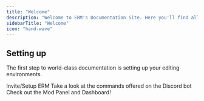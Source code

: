 ```yaml
---
title: "Welcome"
description: "Welcome to ERM's Documentation Site. Here you'll find all the information you'll need to set up ERM, as well as information regarding the Mod Panel/Dashboard."
sidebarTitle: "Welcome"
icon: "hand-wave"
---
```


## Setting up

The first step to world-class documentation is setting up your editing environments.

<CardGroup cols="3">
  <Card title="Setup" icon="bolt-lightning" href="https://mintlify.com/docs/quickstart">
    Invite/Setup ERM
  </Card>

  <Card title="Review Bot Commands" icon="robot" href="https://mintlify.com/docs/development">
    Take a look at the commands offered on the Discord bot
  </Card>

  <Card title="Mod Panel / Dashboard" icon="laptop">
    Check out the Mod Panel and Dashboard!
  </Card>
</CardGroup>